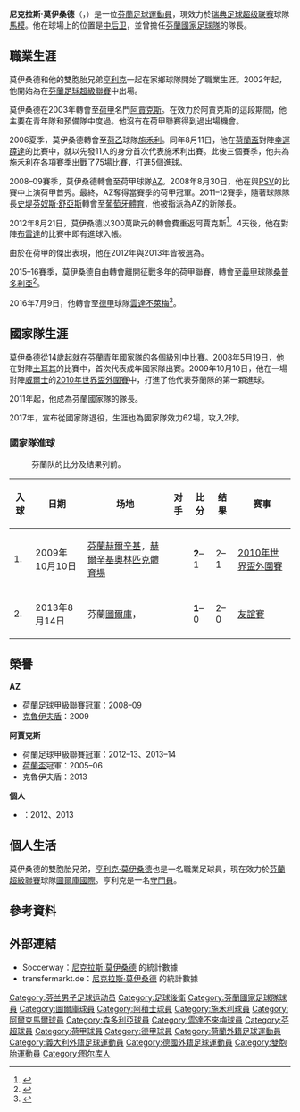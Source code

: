 {{noteTA
|T=zh-hans:尼克拉斯·莫伊桑德;zh-hk: 尼古拉斯·摩辛達;zh-tw:尼克拉斯·莫伊桑德
|1=zh-hans:莫伊桑德;zh-hk:摩辛達;zh-tw:莫伊桑德
|2=zh-hans:尼克拉斯;zh-hk:尼古拉斯;zh-tw:尼克拉斯
|3=zh-hans:云达不来梅;zh-hk:雲達不萊梅;zh-tw:文達不萊梅
|4=zh-hans:兹沃勒;zh-hk:施禾利;zh-tw:茲沃勒
|5=zh-hans:阿贾克斯;zh-hk:阿積士;zh-tw:阿賈克斯
}}
{{Infobox football biography
| name            = 尼克拉斯·莫伊桑德<br/>''Niklas Moisander''
| image           = Niklas-moisander-cropped.jpg
| image_size      = 200
| fullname        = Niklas Moisander
| birth_date      = {{birth date and age|1985|9|29}}
| cityofbirth     = [[圖爾庫|圖爾庫]]
| countryofbirth  = {{FIN}}
| height          = {{convert|1.83|m|abbr=on}}
| position        = [[後衛_(足球)|中后卫]]
| currentclub     = [[馬模足球會|馬模]]
| clubnumber      = 4
| youthyears1     = 1996–2002  | youthclubs1 = {{Fb team TPS}}
| youthyears2     = 2003–2004  | youthclubs2 = [[阿贾克斯|阿贾克斯]]
| years1          = 2002–2003  | clubs1 = {{Fb team TPS}} | caps1 = 17 | goals1 = 0  
| years2          = 2003–2006  | clubs2 = [[阿贾克斯|阿贾克斯]] | caps2 = 0 | goals2 = 0 
| years3          = 2006–2008  | clubs3 = [[施禾利|-{zh-hans:兹沃勒;zh-hk:施禾利;zh-tw:茲沃勒;}-]] | caps3 = 71 | goals3 = 5 
| years4          = 2008–2012  | clubs4 = [[AZ_(足球會)|AZ]] | caps4 = 111 | goals4 = 3
| years5          = 2012–2015  | clubs5 = [[阿贾克斯|阿贾克斯]] | caps5 = 77 | goals5 = 5  
| years6          = 2015–2016  | clubs6 = [[桑普多利亞|桑普多利亞]] | caps6 = 22 | goals6 = 0  
| years7          = 2016–2021  | clubs7 = [[雲達不萊梅|雲達不萊梅]] | caps7 = 125 | goals7 = 2  
| years8          = 2021–      | clubs8 = [[馬模足球會|馬模]] | caps8 = 9 | goals8 = 0  
| nationalyears1  = 2000        | nationalteam1  = 芬蘭U15 | nationalcaps1  = 3 | nationalgoals1  = 1
| nationalyears2  = 2001        | nationalteam2  = 芬蘭U16 | nationalcaps2  = 12 | nationalgoals2 = 0
| nationalyears3  = 2001–2002  | nationalteam3  = 芬蘭U17 | nationalcaps3  = 16 | nationalgoals3 = 0
| nationalyears4  = 2002        | nationalteam4  = 芬蘭U18 | nationalcaps4  = 2 | nationalgoals4 = 0
| nationalyears5  = 2002–2003  | nationalteam5  = 芬蘭U19 | nationalcaps5  = 3 | nationalgoals5 = 0
| nationalyears6  = 2005–2006  | nationalteam6  = [[芬蘭21歲以下國家足球隊|芬蘭U21]] | nationalcaps6  = 8 | nationalgoals6 = 1
| nationalyears7  = 2008–2017  | nationalteam7  = {{fb|FIN}} | nationalcaps7  = 62 | nationalgoals7 = 2
| club-update     = 2021年12月4日 (UTC)
| ntupdate        = 2017年11月9日 (UTC)
}}

'''尼克拉斯·莫伊桑德'''（{{lang-fi|Niklas Moisander}}，{{bd|1985年|9月29日}}）是一位[[芬蘭|芬蘭]][[足球|足球]][[運動員|運動員]]，現效力於[[瑞典足球超级联赛|瑞典足球超级联赛]]球隊[[馬模足球會|馬模]]。他在球場上的位置是[[後衛_(足球)|中后卫]]，並曾擔任[[芬蘭國家足球隊|芬蘭國家足球隊]]的隊長。

==職業生涯==
莫伊桑德和他的雙胞胎兄弟[[亨利克·莫伊桑德|亨利克]]一起在家鄉球隊{{Fb team TPS}}開始了職業生涯。2002年起，他開始為{{Fb team TPS}}在[[芬蘭足球超級聯賽|芬蘭足球超級聯賽]]中出場。

莫伊桑德在2003年轉會至[[荷甲|荷甲]]名門[[阿賈克斯|阿賈克斯]]。在效力於阿賈克斯的這段期間，他主要在青年隊和預備隊中度過。他沒有在荷甲聯賽得到過出場機會。

2006夏季，莫伊桑德轉會至[[荷乙|荷乙]]球隊[[PEC施禾利|施禾利]]。同年8月11日，他在[[荷蘭盃|荷蘭盃]]對陣[[幸運薛達|幸運薛達]]的比賽中，就以先發11人的身分首次代表施禾利出賽。此後三個賽季，他共為施禾利在各項賽季出戰了75場比賽，打進5個進球。

2008–09賽季，莫伊桑德轉會至荷甲球隊[[AZ_(足球會)|AZ]]。2008年8月30日，他在與[[PSV燕豪芬|PSV]]的比賽中上演荷甲首秀。最終，AZ奪得當賽季的荷甲冠軍。2011–12賽季，隨著球隊隊長[[史堤芬奴斯·舒亞斯|史堤芬奴斯·舒亞斯]]轉會至[[葡萄牙士砵亭俱樂部|葡萄牙體育]]，他被指派為AZ的新隊長。

2012年8月21日，莫伊桑德以300萬歐元的轉會費重返阿賈克斯<ref>{{Cite web|language=fi|url=http://yle.fi/urheilu/ajax_vahvisti_moisanderin_siirron_-_niklas_on_juuri_sita_mita_haimme/6263964|title=Ajax vahvisti Moisanderin siirron - "Niklas on juuri sitä mitä haimme"|publisher=YLE Urheilu|accessdate=2012-08-21|archive-date=2012-08-24|archive-url=https://web.archive.org/web/20120824031749/http://yle.fi/urheilu/ajax_vahvisti_moisanderin_siirron_-_niklas_on_juuri_sita_mita_haimme/6263964|dead-url=no}}</ref>。4天後，他在對陣[[NAC比達|布雷達]]的比賽中即有進球入帳。

由於在荷甲的傑出表現，他在2012年與2013年皆被選為{{link-fi|芬蘭足球先生|Vuoden jalkapalloilija}}。

2015–16賽季，莫伊桑德自由轉會離開征戰多年的荷甲聯賽，轉會至[[義甲|義甲]]球隊[[桑普多利亞|桑普多利亞]]<ref>{{Cite web |language=en |url=http://www.goal.com/en/news/11/transfer-zone/2015/03/25/10171932/ajax-captain-moisander-to-join-sampdoria |title=Ajax captain Moisander to join Sampdoria |publisher=Goal.com |accessdate=2015-05-25 |archive-date=2015-05-12 |archive-url=https://web.archive.org/web/20150512094928/http://www.goal.com/en/news/11/transfer-zone/2015/03/25/10171932/ajax-captain-moisander-to-join-sampdoria |dead-url=no }}</ref>。

2016年7月9日，他轉會至[[德甲|德甲]]球隊[[雲達不萊梅|雲達不萊梅]]<ref>{{Cite web |language=de |url=http://www.werder.de/aktuell/news/profis/20162017/160709-moisanderin/ |title=MOISANDER VERSTÄRKT DEN SV WERDER |publisher=SV Werder Bremen |accessdate=2016-07-09 |archive-date=2016-07-11 |archive-url=https://web.archive.org/web/20160711180418/http://www.werder.de/aktuell/news/profis/20162017/160709-moisanderin |dead-url=no }}</ref>。

==國家隊生涯==
莫伊桑德從14歲起就在芬蘭青年國家隊的各個級別中比賽。2008年5月19日，他在對陣[[土耳其國家足球隊|土耳其]]的比賽中，首次代表成年國家隊出賽。2009年10月10日，他在一場對陣[[威爾士國家足球隊|威爾士]]的[[2010年世界盃外圍賽_(歐洲區)|2010年世界盃外圍賽]]中，打進了他代表芬蘭隊的第一顆進球。

2011年起，他成為芬蘭國家隊的隊長。

2017年，宣布從國家隊退役，生涯也為國家隊效力62場，攻入2球。

===國家隊進球===
:芬蘭队的比分及结果列前。
{| class="wikitable"
! 入球 !! 日期 !! 场地 !! 对手 !! 比分 !! 结果 !! 赛事
|-
| 1. || 2009年10月10日 || [[芬蘭|芬蘭]][[赫爾辛基|赫爾辛基]]，[[赫爾辛基奧林匹克體育場|赫爾辛基奧林匹克體育場]] || {{fb|WAL}} || '''2'''–1 || 2–1 || [[2010年世界盃外圍賽_(歐洲區)|2010年世界盃外圍賽]]
|-
| 2. || 2013年8月14日 || 芬蘭[[圖爾庫|圖爾庫]]，{{link-fi|韋里塔斯球場|Veritas Stadion}} || {{fb|SVN}} || '''1'''–0 || 2–0 || [[友誼賽|友誼賽]]
|}

==榮譽==
'''AZ'''
* [[荷蘭足球甲級聯賽|荷蘭足球甲級聯賽]]冠軍：2008–09
* [[告魯夫盾|克魯伊夫盾]]：2009

'''阿賈克斯'''
* 荷蘭足球甲級聯賽冠軍：2012–13、2013–14
* [[荷蘭盃|荷蘭盃]]冠軍：2005–06
* 克魯伊夫盾：2013

'''個人'''
* {{link-fi|芬蘭足球先生|Vuoden jalkapalloilija}}：2012、2013

==個人生活==
莫伊桑德的雙胞胎兄弟，[[亨利克·莫伊桑德|亨利克·莫伊桑德]]也是一名職業足球員，現在效力於[[芬蘭足球超級聯賽|芬蘭超級聯賽]]球隊[[圖爾庫國際足球俱樂部|圖爾庫國際]]。亨利克是一名[[守門員_(足球)|守門員]]。

== 參考資料 ==
{{reflist}}

==外部連結==
* Soccerway：[http://us.soccerway.com/players/nikolas-moisander/36807/ 尼克拉斯·莫伊桑德] {{Wayback|url=http://us.soccerway.com/players/nikolas-moisander/36807/ |date=20150514211646 }}的統計數據{{en icon}}
* transfermarkt.de：[http://www.transfermarkt.de/niklas-moisander/profil/spieler/5017 尼克拉斯·莫伊桑德] {{Wayback|url=http://www.transfermarkt.de/niklas-moisander/profil/spieler/5017 |date=20160913190611 }}的統計數據{{de icon}}

{{DEFAULTSORT:Moisander, Niklas}}
[[Category:芬兰男子足球运动员|Category:芬兰男子足球运动员]]
[[Category:足球後衛|Category:足球後衛]]
[[Category:芬蘭國家足球隊球員|Category:芬蘭國家足球隊球員]]
[[Category:圖爾庫球員|Category:圖爾庫球員]]
[[Category:阿積士球員|Category:阿積士球員]]
[[Category:施禾利球員|Category:施禾利球員]]
[[Category:阿爾克馬爾球員|Category:阿爾克馬爾球員]]
[[Category:森多利亞球員|Category:森多利亞球員]]
[[Category:雲達不來梅球員|Category:雲達不來梅球員]]
[[Category:芬超球員|Category:芬超球員]]
[[Category:荷甲球員|Category:荷甲球員]]
[[Category:德甲球員|Category:德甲球員]]
[[Category:荷蘭外籍足球運動員|Category:荷蘭外籍足球運動員]]
[[Category:義大利外籍足球運動員|Category:義大利外籍足球運動員]]
[[Category:德國外籍足球運動員|Category:德國外籍足球運動員]]
[[Category:雙胞胎運動員|Category:雙胞胎運動員]]
[[Category:图尔库人|Category:图尔库人]]